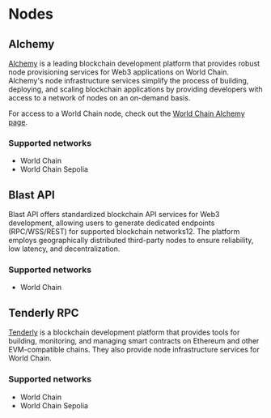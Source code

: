 # Nodes

## Alchemy

[Alchemy](https://alchemy.com/) is a leading blockchain development platform that provides robust node provisioning services for Web3 applications on World Chain. 
Alchemy's node infrastructure services simplify the process of building, deploying, and scaling
 blockchain applications by providing developers with access to a network of nodes on an on-demand basis.

For access to a World Chain node, check out the [World Chain Alchemy page](https://www.alchemy.com/world-chain).

### Supported networks

- World Chain
- World Chain Sepolia

## Blast API

Blast API offers standardized blockchain API services for Web3 development, allowing users to generate dedicated endpoints
(RPC/WSS/REST) for supported blockchain networks12. The platform employs geographically distributed third-party nodes to ensure
reliability, low latency, and decentralization.

### Supported networks

- World Chain

## Tenderly RPC

[Tenderly](https://tenderly.co/) is a blockchain development platform that provides tools for building, monitoring,
 and managing smart contracts on Ethereum and other EVM-compatible chains. They also provide node infrastructure services for World Chain.

### Supported networks

- World Chain
- World Chain Sepolia